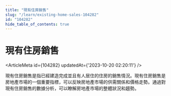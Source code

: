 ```yaml
---
title: "現有住房銷售"
slug: "/learn/existing-home-sales-104282"
id: "104282"
hide_table_of_contents: true
---
```



# 現有住房銷售

<ArticleMeta id={104282} updatedAt={'2023-10-20 02:20:11'} />
<div className='border-solid border-b border-t-0 my-4 border-[var(--ifm-color-gray-300)]' />

現有住房銷售是指已經建造完成並且有人居住的住房的銷售情況。現有住房銷售是房地產市場的一個重要指標，可以反映房地產市場的供需關係和價格走勢。通過對現有住房銷售的數據分析，可以瞭解房地產市場的整體狀況和趨勢。
